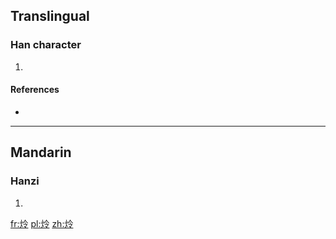==Translingual==

===Han character===
{{Han char|rn=86|rad=火|as=05|sn=9|four=98827|canj=FOII}}

# {{defn|Han|sort=火05}}

====References====
* {{Han ref|kx=0668.170|dkj=18946|dj=1077.180|hdz=32196.060|uh=70A9|ud=28841|bh=CFB6|bd=53174}}

----

==Mandarin==

===Hanzi===
{{cmn-hanzi|pin=[[lìng]] ([[ling4]])|wg=ling<sup>4</sup>}}

# {{defn|lang=cmn|sort=火05}}

[[fr:炩]]
[[pl:炩]]
[[zh:炩]]